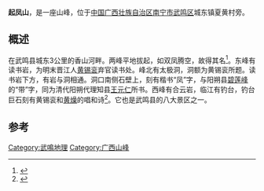 '''起凤山'''，是一座山峰，位于[[中国|中国]][[广西壮族自治区|广西壮族自治区]][[南宁市|南宁市]][[武鸣区|武鸣区]]城东镇夏黄村旁。

== 概述 ==
在武鸣县城东3公里的香山河畔。两峰平地拔起，如双凤腾空，故得其名<ref>{{Cite book|title=中华人民共和国地名大词典 第5卷|last=崔乃夫主编|first=|publisher=北京：商务印书馆|year=2002年8月|isbn=7-100-03254-7|location=|pages=7713}}</ref>。东峰有读书岩，为明末晋江人[[黄锡衮|黄锡衮]]弃官读书处。峰北有太极洞，洞额为黄锡衮所题。读书岩下方，有岩与洞相通。洞口南侧石壁上，刻有楷书“凤”字，与阳朔县[[碧莲峰|碧莲峰]]的“带”字，同为清代阳朔代理知县[[王元仁|王元仁]]所书。西峰有合云岩，临江有钓台，钓台巨石刻有黄锡衮和[[黄燥|黄燥]]的唱和诗<ref>{{Cite book|title=中国名山大川辞典|last=单树模主编|first=|publisher=济南：山东教育出版社|year=1992年12月|isbn=7-5328-1368-1|location=|pages=1333}}</ref>。它也是武鸣县的八大景区之一。

==参考==
{{reflist}}

[[Category:武鳴地理|Category:武鳴地理]]
[[Category:广西山峰|Category:广西山峰]]